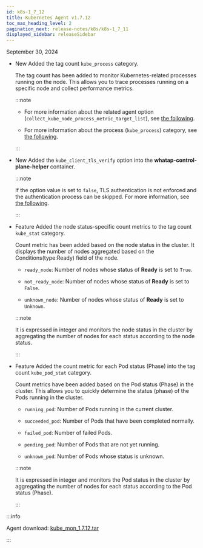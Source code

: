 ```yaml
---
id: k8s-1_7_12
title: Kubernetes Agent v1.7.12
toc_max_heading_level: 2
pagination_next: release-notes/k8s/k8s-1_7_11
displayed_sidebar: releaseSidebar
---
```


September 30, 2024

- <Status priority='1'>New</Status> Added the tag count `kube_process` category.

  The tag count has been added to monitor Kubernetes-related processes running on the node. This allows you to trace processes running on a specific node and collect performance metrics.

  :::note

  - For more information about the related agent option (`collect_kube_node_process_metric_target_list`), see [the following](../../kubernetes/set-agent/#collect_kube_node_process_metric_target_list).

  - For more information about the process (`kube_process`) category, see [the following](../../kubernetes/metrics-kubernetes/#kube_process).

  :::

- <Status priority='1'>New</Status> Added the `kube_client_tls_verify` option into the **whatap-control-plane-helper** container.

  :::note

  If the option value is set to `false`, TLS authentication is not enforced and the authentication process can be skipped. For more information, see [the following](../../kubernetes/set-agent/#kube_client_tls_verify).

  :::

- <Status priority='1'>Feature</Status> Added the node status-specific count metrics to the tag count `kube_stat` category.

  Count metric has been added based on the node status in the cluster. It displays the number of nodes aggregated based on the Conditions(type:Ready) field of the node.

  - `ready_node`: Number of nodes whose status of **Ready** is set to `True`.

  - `not_ready_node`: Number of nodes whose status of **Ready** is set to `False`.

  - `unknown_node`: Number of nodes whose status of **Ready** is set to `Unknown`.

  :::note

  It is expressed in integer and monitors the node status in the cluster by aggregating the number of nodes for each status according to the node status.

  :::

- <Status priority='1'>Feature</Status> Added the count metric for each Pod status (Phase) into the tag count `kube_pod_stat` category.

  Count metrics have been added based on the Pod status (Phase) in the cluster. This allows you to quickly determine the status (phase) of the Pods running in the cluster.

  - `running_pod`: Number of Pods running in the current cluster.

  - `succeeded_pod`: Number of Pods that have been completed normally.

  - `failed_pod`: Number of failed Pods.

  - `pending_pod`: Number of Pods that are not yet running.

  - `unknown_pod`: Number of Pods whose status is unknown.

  :::note

  It is expressed in integer and monitors the Pod status in the cluster by aggregating the number of nodes for each status according to the Pod status (Phase).

  :::

:::info

Agent download: [kube_mon_1.7.12.tar](https://repo.whatap.io/docker/kube_mon_1.7.12.tar)

:::
